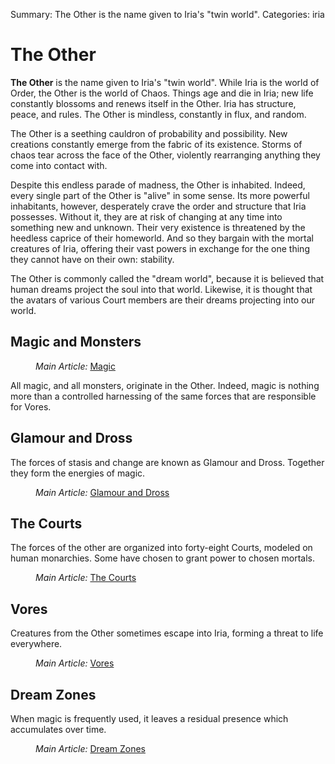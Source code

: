 Summary: The Other is the name given to Iria's "twin world".
Categories: iria

= The Other =

'''The Other''' is the name given to Iria's "twin world".  While Iria is the world of Order, the Other is the world of Chaos.  Things age and die in Iria; new life constantly blossoms and renews itself in the Other.  Iria has structure, peace, and rules.  The Other is mindless, constantly in flux, and random.

The Other is a seething cauldron of probability and possibility.  New creations constantly emerge from the fabric of its existence.  Storms of chaos tear across the face of the Other, violently rearranging anything they come into contact with.

Despite this endless parade of madness, the Other is inhabited.  Indeed, every single part of the Other is "alive" in some sense.  Its more powerful inhabitants, however, desperately crave the order and structure that Iria possesses.  Without it, they are at risk of changing at any time into something new and unknown.  Their very existence is threatened by the heedless caprice of their homeworld.  And so they bargain with the mortal creatures of Iria, offering their vast powers in exchange for the one thing they cannot have on their own: stability.

The Other is commonly called the "dream world", because it is believed that human dreams project the soul into that world.  Likewise, it is thought that the avatars of various Court members are their dreams projecting into our world.

== Magic and Monsters ==

:''Main Article:'' [[Magic]]

All magic, and all monsters, originate in the Other.  Indeed, magic is nothing more than a controlled harnessing of the same forces that are responsible for Vores.

== Glamour and Dross ==

The forces of stasis and change are known as Glamour and Dross.  Together they form the energies of magic.

:''Main Article:'' [[Glamour and Dross]]

== The Courts ==

The forces of the other are organized into forty-eight Courts, modeled on human monarchies.  Some have chosen to grant power to chosen mortals.

:''Main Article:'' [[The Courts]]

== Vores ==

Creatures from the Other sometimes escape into Iria, forming a threat to life everywhere.

:''Main Article:'' [[Vores]]

== Dream Zones ==

When magic is frequently used, it leaves a residual presence which accumulates over time.

:''Main Article:'' [[Dream Zones]]
